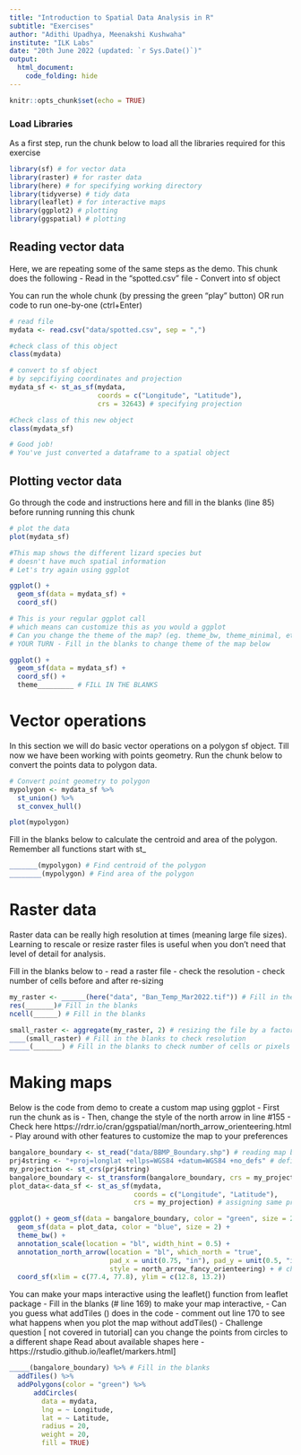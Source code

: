 ```yaml
---
title: "Introduction to Spatial Data Analysis in R"
subtitle: "Exercises"
author: "Adithi Upadhya, Meenakshi Kushwaha"
institute: "ILK Labs"
date: "20th June 2022 (updated: `r Sys.Date()`)"
output:
  html_document:
    code_folding: hide
---
```


```r
knitr::opts_chunk$set(echo = TRUE)
```


### Load Libraries  

As a first step, run the chunk below to load all the libraries required for this exercise
```r
library(sf) # for vector data
library(raster) # for raster data
library(here) # for specifying working directory
library(tidyverse) # tidy data
library(leaflet) # for interactive maps
library(ggplot2) # plotting 
library(ggspatial) # plotting

```

## Reading vector data 
Here, we are repeating some of the same steps as the demo. 
This chunk does the following
- Read in the "spotted.csv" file 
- Convert into sf object 

You can run the whole chunk (by pressing the green "play" button)
OR run code to run one-by-one (ctrl+Enter)

```r
# read file
mydata <- read.csv("data/spotted.csv", sep = ",")

#check class of this object 
class(mydata)

# convert to sf object 
# by sepcifiying coordinates and projection
mydata_sf <- st_as_sf(mydata, 
                      coords = c("Longitude", "Latitude"), 
                      crs = 32643) # specifying projection

#Check class of this new object
class(mydata_sf)

# Good job!
# You've just converted a dataframe to a spatial object

```


## Plotting vector data
Go through the code and instructions here and fill in the blanks (line 85) before running running this chunk

```r
# plot the data
plot(mydata_sf)

#This map shows the different lizard species but 
# doesn't have much spatial information
# Let's try again using ggplot

ggplot() + 
  geom_sf(data = mydata_sf) + 
  coord_sf()

# This is your regular ggplot call 
# which means can customize this as you would a ggplot
# Can you change the theme of the map? (eg. theme_bw, theme_minimal, etc.)
# YOUR TURN - Fill in the blanks to change theme of the map below

ggplot() + 
  geom_sf(data = mydata_sf) + 
  coord_sf() +
  theme_________ # FILL IN THE BLANKS
```


# Vector operations
In this section we will do basic vector operations on a polygon sf object. 
Till now we have been working with points geometry. Run the chunk below to convert the points data to polygon data. 

```r
# Convert point geometry to polygon
mypolygon <- mydata_sf %>% 
  st_union() %>% 
  st_convex_hull()

plot(mypolygon)
```


Fill in the blanks below to calculate the centroid and area of the polygon. Remember all functions start with st_ 

```r
_______(mypolygon) # Find centroid of the polygon
________(mypolygon) # Find area of the polygon
```


# Raster data
Raster data can be really high resolution at times (meaning large file sizes). Learning to rescale or resize raster files is useful when you don't need that level of detail for analysis. 

Fill in the blanks below to 
- read a raster file
- check the resolution
- check number of cells
before and after re-sizing


```r
my_raster <- ______(here("data", "Ban_Temp_Mar2022.tif")) # Fill in the blanks
res(_______)# Fill in the blanks
ncell(______) # Fill in the blanks

small_raster <- aggregate(my_raster, 2) # resizing the file by a factor of 2
____(small_raster) # Fill in the blanks to check resolution
_____(_______) # Fill in the blanks to check number of cells or pixels

```


# Making maps 
Below is the code from demo to create a custom map using ggplot
- First run the chunk as is 
- Then, change the style of the north arrow in line #155
  - Check here https://rdrr.io/cran/ggspatial/man/north_arrow_orienteering.html
- Play around with other features to customize the map to your preferences

```r
bangalore_boundary <- st_read("data/BBMP_Boundary.shp") # reading map boundary data
prj4string <- "+proj=longlat +ellps=WGS84 +datum=WGS84 +no_defs" # defining projection
my_projection <- st_crs(prj4string)
bangalore_boundary <- st_transform(bangalore_boundary, crs = my_projection) # assigning projection to boundary data
plot_data<-data_sf <- st_as_sf(mydata, 
                               coords = c("Longitude", "Latitude"), 
                               crs = my_projection) # assigning same projection to point data (lizard species in bangalore)

ggplot() + geom_sf(data = bangalore_boundary, color = "green", size = 2, alpha = 0.1, fill = "green") +
  geom_sf(data = plot_data, color = "blue", size = 2) + 
  theme_bw() +
  annotation_scale(location = "bl", width_hint = 0.5) +
  annotation_north_arrow(location = "bl", which_north = "true", 
                         pad_x = unit(0.75, "in"), pad_y = unit(0.5, "in"),
                         style = north_arrow_fancy_orienteering) + # change arrow style
  coord_sf(xlim = c(77.4, 77.8), ylim = c(12.8, 13.2))
```

You can make your maps interactive using the leaflet() function from leaflet package
- Fill in the blanks (# line 169) to make your map interactive, 
- Can you guess what addTiles () does in the code
  - comment out line 170 to see what happens when you plot the map without addTiles()
- Challenge question [ not covered in tutorial]
  can you change the points from circles to a different shape
Read about available shapes here - https://rstudio.github.io/leaflet/markers.html]

```r

_____(bangalore_boundary) %>% # Fill in the blanks
  addTiles() %>% 
  addPolygons(color = "green") %>%
      addCircles(
        data = mydata,
        lng = ~ Longitude,
        lat = ~ Latitude,
        radius = 20,
        weight = 20,
        fill = TRUE)
```

